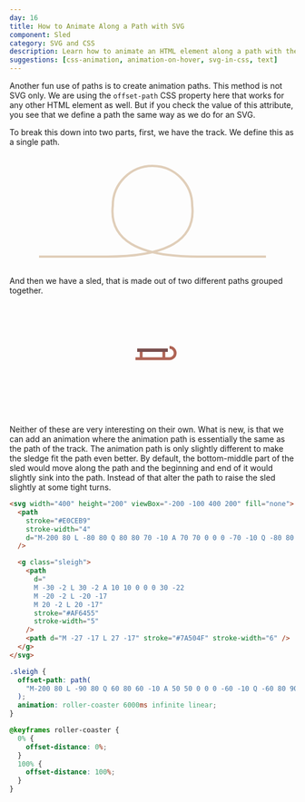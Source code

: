 ```yaml
---
day: 16
title: How to Animate Along a Path with SVG
component: Sled
category: SVG and CSS
description: Learn how to animate an HTML element along a path with the `offset-path` CSS property. In this example, we animate a sled along a path.
suggestions: [css-animation, animation-on-hover, svg-in-css, text]
---
```



Another fun use of paths is to create animation paths. This method is not SVG only. We are using the `offset-path` CSS property here that works for any other HTML element as well. But if you check the value of this attribute, you see that we define a path the same way as we do for an SVG.

<Prerequisite slug="basic-path" />

To break this down into two parts, first, we have the track. We define this as a single path.

<Center>
  <svg width="400" height="200" viewBox="-200 -100 400 200" fill="none">
    <path
      stroke="#E0CEB9"
      stroke-width="4"
      d="M-200 80 L -80 80 Q 80 80 70 -10 A 70 70 0 0 0 -70 -10 Q -80 80 80 80 L 200 80"
    />
  </svg>
</Center>

And then we have a sled, that is made out of two different paths grouped together.

<Center>
  <svg width="400" height="200" viewBox="-200 -100 400 200" fill="none">
    <g class="sleigh">
      <path
        d="
      M -30 -2 L 30 -2 A 10 10 0 0 0 30 -22
      M -20 -2 L -20 -17
      M 20 -2 L 20 -17"
        stroke="#AF6455"
        stroke-width="5"
      />
      <path d="M -27 -17 L 27 -17" stroke="#7A504F" stroke-width="6" />
    </g>
  </svg>
</Center>

Neither of these are very interesting on their own. What is new, is that we can add an animation where the animation path is essentially the same as the path of the track. The animation path is only slightly different to make the sledge fit the path even better. By default, the bottom-middle part of the sled would move along the path and the beginning and end of it would slightly sink into the path. Instead of that alter the path to raise the sled slightly at some tight turns.

<Final>

```html
<svg width="400" height="200" viewBox="-200 -100 400 200" fill="none">
  <path
    stroke="#E0CEB9"
    stroke-width="4"
    d="M-200 80 L -80 80 Q 80 80 70 -10 A 70 70 0 0 0 -70 -10 Q -80 80 80 80 L 200 80"
  />

  <g class="sleigh">
    <path
      d="
      M -30 -2 L 30 -2 A 10 10 0 0 0 30 -22
      M -20 -2 L -20 -17
      M 20 -2 L 20 -17"
      stroke="#AF6455"
      stroke-width="5"
    />
    <path d="M -27 -17 L 27 -17" stroke="#7A504F" stroke-width="6" />
  </g>
</svg>
```

```css
.sleigh {
  offset-path: path(
    "M-200 80 L -90 80 Q 60 80 60 -10 A 50 50 0 0 0 -60 -10 Q -60 80 90 80 L 200 80"
  );
  animation: roller-coaster 6000ms infinite linear;
}

@keyframes roller-coaster {
  0% {
    offset-distance: 0%;
  }
  100% {
    offset-distance: 100%;
  }
}
```

</Final>
